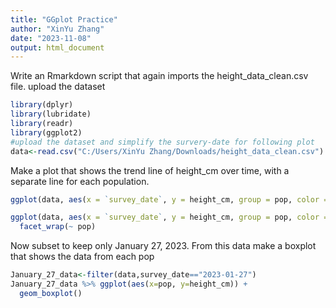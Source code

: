 ```yaml
---
title: "GGplot Practice"
author: "XinYu Zhang"
date: "2023-11-08"
output: html_document
---
```



Write an Rmarkdown script that again imports the height_data_clean.csv file.
upload the dataset
```r
library(dplyr)
library(lubridate)
library(readr)
library(ggplot2)
#upload the dataset and simplify the survery-date for following plot
data<-read.csv("C:/Users/XinYu Zhang/Downloads/height_data_clean.csv")


```


Make a plot that shows the trend line of height_cm over time, with a separate line for each population.
```r
ggplot(data, aes(x = `survey_date`, y = height_cm, group = pop, color = pop)) + geom_line() + geom_point(method="lm")
```

```r
ggplot(data, aes(x = `survey_date`, y = height_cm, group = pop, color = pop)) + geom_line(color="black") + geom_point()+
  facet_wrap(~ pop)
```

Now subset to keep only January 27, 2023. From this data make a boxplot that shows the data from each pop
```r
January_27_data<-filter(data,survey_date=="2023-01-27")
January_27_data %>% ggplot(aes(x=pop, y=height_cm)) +
  geom_boxplot()
```

